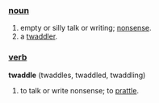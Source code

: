 ===[[noun]]===
#empty or silly talk or writing; [[nonsense]].
#a [[twaddler]].

===[[verb]]===
'''twaddle''' (twaddles, twaddled, twaddling)
#to talk or write nonsense; to [[prattle]].